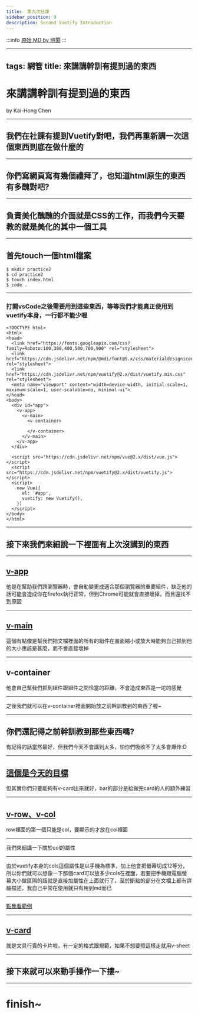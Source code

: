---
title:  第九次社課
sidebar_position: 9
description: Second Vuetify Introduction
---

:::info
[原始 MD by 塏閎](https://hackmd.io/@D6jMLi9nQ3iC-a12lj8HRg/HJZrUFwoD#/)
:::

---
tags: 網管
title: 來講講幹訓有提到過的東西
---
# 來講講幹訓有提到過的東西
by Kai-Hong Chen

---

## 我們在社課有提到Vuetify對吧，我們再重新講一次這個東西到底在做什麼的

----

## 你們寫網頁寫有幾個禮拜了，也知道html原生的東西有多醜對吧?

----

## 負責美化醜醜的介面就是CSS的工作，而我們今天要教的就是美化的其中一個工具

----

## 首先touch一個html檔案
```bash=
$ mkdir practice2
$ cd practice2
$ touch index.html
$ code .
```

----

### 打開vsCode之後需要用到這些東西，等等我們才能真正使用到vuetify本身，一行都不能少喔
```htmlembedded=
<!DOCTYPE html>
<html>
<head>
  <link href="https://fonts.googleapis.com/css?family=Roboto:100,300,400,500,700,900" rel="stylesheet">
  <link href="https://cdn.jsdelivr.net/npm/@mdi/font@5.x/css/materialdesignicons.min.css" rel="stylesheet">
  <link href="https://cdn.jsdelivr.net/npm/vuetify@2.x/dist/vuetify.min.css" rel="stylesheet">
  <meta name="viewport" content="width=device-width, initial-scale=1, maximum-scale=1, user-scalable=no, minimal-ui">
</head>
<body>
  <div id="app">
    <v-app>
      <v-main>
        <v-container>
        
        </v-container>
      </v-main>
    </v-app>
  </div>

  <script src="https://cdn.jsdelivr.net/npm/vue@2.x/dist/vue.js"></script>
  <script src="https://cdn.jsdelivr.net/npm/vuetify@2.x/dist/vuetify.js"></script>
  <script>
    new Vue({
      el: '#app',
      vuetify: new Vuetify(),
    })
  </script>
</body>
</html>

```

---

## 接下來我們來細說一下裡面有上次沒講到的東西

----

## [v-app](https://vuetifyjs.com/zh-Hans/components/application/)
他是在幫助我們跨瀏覽器時，會自動變更成適合那個瀏覽器的重要組件，缺乏他的話可能會造成你在firefox執行正常，但到Chrome可能就會直接壞掉，而且還找不到原因

----

## [v-main](https://vuetifyjs.com/zh-Hans/components/application/)
這個有點像是幫我們把文檔裡面的所有的組件在畫面縮小或放大時能夠自己抓到他的大小應該是甚麼，而不會直接壞掉

----

## v-container
他會自己幫我們抓到組件跟組件之間恰當的距離，不會造成東西是一坨的感覺

---

之後我們就可以在v-container裡面開始放之前幹訓教到的東西了喔~

---

## 你們還記得之前幹訓教到那些東西嗎?
有記得的話當然最好，但我們今天不會講到太多，怕你們吸收不了太多會爆炸:D

---

## [這個是今天的目標](https://vuetifyjs.com/zh-Hans/examples/wireframes/extended-toolbar/)
但其實你們只要能夠有v-card出來就好，bar的部分是給做完card的人的額外練習

----

## [v-row、v-col](https://vuetifyjs.com/zh-Hans/components/grids/)
row裡面的第一個只能是col，要顯示的才放在col裡面

----

我們來細講一下關於col的屬性

----

由於vuetify本身的cols這個屬性是以手機為標準，加上他會把螢幕切成12等分，所以你們就可以想像一下那個card可以放多少cols在裡面，若要把手機跟電腦螢幕大小做區隔的話就是直接加屬性在上面就行了，至於斷點的部分在文檔上都有詳細描述，我自己平常在使用就只有用到md而已

----

[點我看範例](https://codepen.io/pen/?editors=1010)

----

## [v-card](https://vuetifyjs.com/zh-Hans/components/cards/)
就是文具行賣的卡片啦，有一定的格式跟規範，如果不想要照這樣走就用v-sheet

----

## 接下來就可以來動手操作一下摟~

---

# finish~


